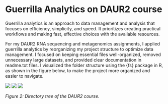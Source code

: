 # Guerrilla Analytics on DAUR2 course

Guerrilla analytics is an approach to data management and analysis that focuses on efficiency, simplicity, and speed. It prioritizes creating practical workflows and making fast, effective choices with the available resources.

For my DAUR2 RNA sequencing and metagenomics assignments, I applied guerrilla analytics by reorganizing my project structure to optimize data management. I focused on keeping essential files well-organized, removed unnecessary large datasets, and provided clear documentation in readme.txt files. I visualized the folder structure using the {fs} package in R, as shown in the figure below, to make the project more organized and easier to navigate.

![](images/directorytree1.png)
![](images/directorytree2.png)
![](images/directorytree3.png)


*Figure 2: Directory tree of the DAUR2 course.*
